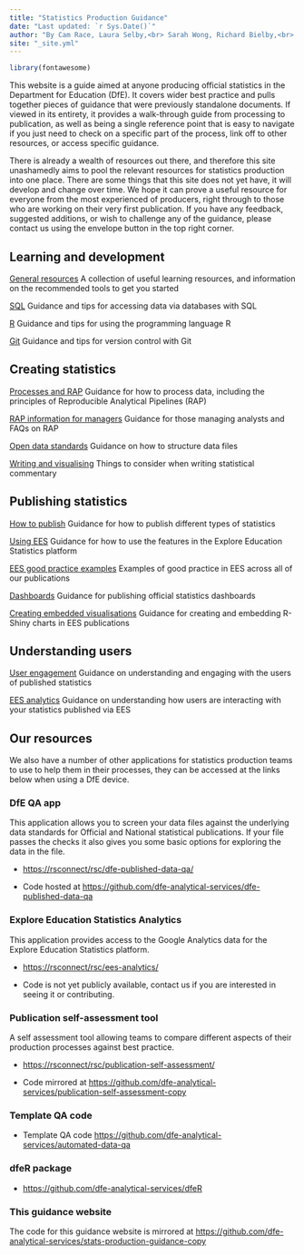 ```yaml
---
title: "Statistics Production Guidance"
date: "Last updated: `r Sys.Date()`"
author: "By Cam Race, Laura Selby,<br> Sarah Wong, Richard Bielby,<br> Charlotte Foster and Tess Williams"
site: "_site.yml"
---
```


```r
library(fontawesome)

```



This website is a guide aimed at anyone producing official statistics in the Department for Education (DfE). It covers wider best practice and pulls together pieces of guidance that were previously standalone documents. If viewed in its entirety, it provides a walk-through guide from processing to publication, as well as being a single reference point that is easy to navigate if you just need to check on a specific part of the process, link off to other resources, or access specific guidance.

There is already a wealth of resources out there, and therefore this site unashamedly aims to pool the relevant resources for statistics production into one place. There are some things that this site does not yet have, it will develop and change over time. We hope it can prove a useful resource for everyone from the most experienced of producers, right through to those who are working on their very first publication. If you have any feedback, suggested additions, or wish to challenge any of the guidance, please contact us using the envelope button in the top right corner.


## Learning and development

[General resources](learning-development/learning-development.html)
A collection of useful learning resources, and information on the recommended tools to get you started

[SQL](learning-development/sql.html)
Guidance and tips for accessing data via databases with SQL

[R](learning-development/r.html)
Guidance and tips for using the programming language R

[Git](learning-development/git.html)
Guidance and tips for version control with Git

## Creating statistics

[Processes and RAP](creating-statistics/rap.html)
Guidance for how to process data, including the principles of Reproducible Analytical Pipelines (RAP)

[RAP information for managers](creating-statistics/rap_managers.html)
Guidance for those managing analysts and FAQs on RAP

[Open data standards](creating-statistics/ud.html)
Guidance on how to structure data files

[Writing and visualising](creating-statistics/cd.html)
Things to consider when writing statistical commentary

## Publishing statistics

[How to publish](publishing-statistics/pub.html)
Guidance for how to publish different types of statistics

[Using EES](publishing-statistics/ees.html)
Guidance for how to use the features in the Explore Education Statistics platform

[EES good practice examples](publishing-statistics/examples.html)
Examples of good practice in EES across all of our publications

[Dashboards](publishing-statistics/dashboards.html)
Guidance for publishing official statistics dashboards

[Creating embedded visualisations](publishing-statistics/embedded-charts.html)
Guidance for creating and embedding R-Shiny charts in EES publications

## Understanding users

[User engagement](understanding-users/user-eng.html)
Guidance on understanding and engaging with the users of published statistics

[EES analytics](understanding-users/user_analytics.html)
Guidance on understanding how users are interacting with your statistics published via EES



## Our resources



We also have a number of other applications for statistics production teams to use to help them in their processes, they can be accessed at the links below when using a DfE device.



### DfE QA app



This application allows you to screen your data files against the underlying data standards for Official and National statistical publications. If your file passes the checks it also gives you some basic options for exploring the data in the file.

 - [https://rsconnect/rsc/dfe-published-data-qa/](https://rsconnect/rsc/dfe-published-data-qa/){target="_blank" rel="noopener noreferrer"}

 - Code hosted at [https://github.com/dfe-analytical-services/dfe-published-data-qa](https://github.com/dfe-analytical-services/dfe-published-data-qa){target="_blank" rel="noopener noreferrer"}



### Explore Education Statistics Analytics



This application provides access to the Google Analytics data for the Explore Education Statistics platform.

 - [https://rsconnect/rsc/ees-analytics/](https://rsconnect/rsc/ees-analytics/){target="_blank" rel="noopener noreferrer"}

 - Code is not yet publicly available, contact us if you are interested in seeing it or contributing.



### Publication self-assessment tool



A self assessment tool allowing teams to compare different aspects of their production processes against best practice.

 - [https://rsconnect/rsc/publication-self-assessment/](https://rsconnect/rsc/publication-self-assessment/){target="_blank" rel="noopener noreferrer"}

 - Code mirrored at [https://github.com/dfe-analytical-services/publication-self-assessment-copy](https://github.com/dfe-analytical-services/publication-self-assessment-copy){target="_blank" rel="noopener noreferrer"}



### Template QA code



- Template QA code
[https://github.com/dfe-analytical-services/automated-data-qa](https://github.com/dfe-analytical-services/automated-data-qa){target="_blank" rel="noopener noreferrer"}



### dfeR package



- [https://github.com/dfe-analytical-services/dfeR](https://github.com/dfe-analytical-services/dfeR){target="_blank" rel="noopener noreferrer"}



### This guidance website



The code for this guidance website is mirrored at [https://github.com/dfe-analytical-services/stats-production-guidance-copy](https://github.com/dfe-analytical-services/stats-production-guidance-copy){target="_blank" rel="noopener noreferrer"}


